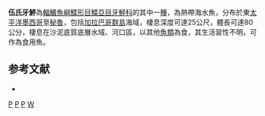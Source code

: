 {{Speciesbox 
| genus = Paralichthys
| species = woolmani
| status = DD
| status_system = IUCN3.1
| authority = [[Jordan|Jordan]] & [[Williams|Williams]], 1897
| synonyms = *''Paralichthys woolmanni, Jordan & Williams, 1897 ''
*''Paralichthys sinaloae, Jordan & Abbott, 1898''
}}

'''伍氏牙鮃'''為[[輻鰭魚綱|輻鰭魚綱]][[鰈形目|鰈形目]][[鰈亞目|鰈亞目]][[牙鮃科|牙鮃科]]的其中一[[種|種]]，為熱帶海水魚，分布於東[[太平洋|太平洋]][[墨西哥|墨西哥]]至[[秘魯|秘魯]]，包括[[加拉巴哥群島|加拉巴哥群島]]海域，棲息深度可達25公尺，體長可達80公分，棲息在沙泥底質底層水域、河口區，以其他[[魚類|魚類]]為食，其生活習性不明，可作為食用魚。

==参考文献==
*{{FishBase_species|genus=Paralichthys|species=woolmani|year=2014|month=3}}

{{Taxonbar}}

[[Category:1897年描述的鱼类|P]]
[[Category:IUCN红色名录数据缺乏物种|P]]
[[Category:食用魚|P]]
[[Category:牙鮃屬|W]]